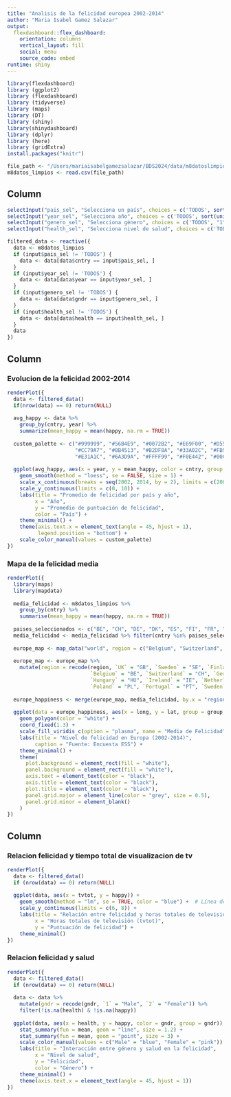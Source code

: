 ```yaml
---
title: "Analisis de la felicidad europea 2002-2014"
author: "Maria Isabel Gamez Salazar"
output: 
  flexdashboard::flex_dashboard:
    orientation: columns
    vertical_layout: fill
    social: menu
    source_code: embed 
runtime: shiny
---
```


```r

library(flexdashboard)
library (ggplot2)
library (flexdashboard)
library (tidyverse)
library (maps)
library (DT)
library (shiny)
library(shinydashboard)
library (dplyr)
library (here)
library (gridExtra)
install.packages("knitr")

```

```r
file_path <- "/Users/mariaisabelgamezsalazar/BDS2024/data/m8datoslimpios.csv"
m8datos_limpios <- read.csv(file_path)

```
Column {.sidebar data-width=150}
-----------------------------------------------------------------------
```r
selectInput("pais_sel", "Selecciona un país", choices = c('TODOS', sort(unique(m8datos_limpios$cntry))), selected='TODOS')
selectInput("year_sel", "Selecciona año", choices = c('TODOS', sort(unique(m8datos_limpios$year))), selected='TODOS')
selectInput("genero_sel", "Selecciona género", choices = c('TODOS', "1", "2"), selected='TODOS')
selectInput("health_sel", "Selecciona nivel de salud", choices = c('TODOS', sort(unique(m8datos_limpios$health))), selected='TODOS')

filtered_data <- reactive({
  data <- m8datos_limpios
  if (input$pais_sel != 'TODOS') {
    data <- data[data$cntry == input$pais_sel, ]
  }
  if (input$year_sel != 'TODOS') {
    data <- data[data$year == input$year_sel, ]
  }
  if (input$genero_sel != 'TODOS') {
    data <- data[data$gndr == input$genero_sel, ]
  }
  if (input$health_sel != 'TODOS') {
    data <- data[data$health == input$health_sel, ]
  }
  data
})
```


Column {data-width=500}
-----------------------------------------------------------------------

### Evolucion de la felicidad 2002-2014

```r
renderPlot({
  data <- filtered_data()
  if(nrow(data) == 0) return(NULL)
  
  avg_happy <- data %>%
    group_by(cntry, year) %>%
    summarize(mean_happy = mean(happy, na.rm = TRUE))
  
  custom_palette <- c("#999999", "#56B4E9", "#0072B2", "#E69F00", "#D55E00",
                      "#CC79A7", "#8B4513", "#B2DF8A", "#33A02C", "#FB9A99",
                      "#E31A1C", "#6A3D9A", "#FFFF99", "#F0E442", "#00CED1")
  
  ggplot(avg_happy, aes(x = year, y = mean_happy, color = cntry, group = cntry)) +
    geom_smooth(method = "loess", se = FALSE, size = 1) +
    scale_x_continuous(breaks = seq(2002, 2014, by = 2), limits = c(2002, 2014)) +
    scale_y_continuous(limits = c(0, 10)) +
    labs(title = "Promedio de felicidad por país y año",
         x = "Año",
         y = "Promedio de puntuación de felicidad",
         color = "País") +
    theme_minimal() +
    theme(axis.text.x = element_text(angle = 45, hjust = 1),
          legend.position = "bottom") +
    scale_color_manual(values = custom_palette)
})
```
### Mapa de la felicidad media

```r
renderPlot({
  library(maps)
  library(mapdata)
  
  media_felicidad <- m8datos_limpios %>%
    group_by(cntry) %>%
    summarise(mean_happy = mean(happy, na.rm = TRUE))
  
  paises_seleccionados <- c("BE", "CH", "DE", "DK", "ES", "FI", "FR", "GB", "HU", "IE", "NL", "NO", "PL", "PT", "SE")
  media_felicidad <- media_felicidad %>% filter(cntry %in% paises_seleccionados)
  
  europe_map <- map_data("world", region = c("Belgium", "Switzerland", "Germany", "Denmark", "Spain", "Finland", "France", "United Kingdom", "Hungary", "Ireland", "Netherlands", "Norway", "Poland", "Portugal", "Sweden"))
  
  europe_map <- europe_map %>%
    mutate(region = recode(region, `UK` = "GB", `Sweden` = "SE", `Finland` = "FI", `France` = "FR", `Spain` = "ES",
                           `Belgium` = "BE", `Switzerland` = "CH", `Germany` = "DE", `Denmark` = "DK",
                           `Hungary` = "HU", `Ireland` = "IE", `Netherlands` = "NL", `Norway` = "NO",
                           `Poland` = "PL", `Portugal` = "PT", `Sweden` = "SE"))
  
  europe_happiness <- merge(europe_map, media_felicidad, by.x = "region", by.y = "cntry")
  
  ggplot(data = europe_happiness, aes(x = long, y = lat, group = group, fill = mean_happy)) +
    geom_polygon(color = "white") +
    coord_fixed(1.3) +
    scale_fill_viridis_c(option = "plasma", name = "Media de Felicidad", na.value = "grey50") +
    labs(title = "Nivel de felicidad en Europa (2002-2014)",
         caption = "Fuente: Encuesta ESS") +
    theme_minimal() +
    theme(
      plot.background = element_rect(fill = "white"),
      panel.background = element_rect(fill = "white"),
      axis.text = element_text(color = "black"),
      axis.title = element_text(color = "black"),
      plot.title = element_text(color = "black"),
      panel.grid.major = element_line(color = "grey", size = 0.5),
      panel.grid.minor = element_blank()
    )
})
```

Column {data-width=500}
-----------------------------------------------------------------------

### Relacion felicidad y tiempo total de visualizacion de tv
```r
renderPlot({
  data <- filtered_data()
  if (nrow(data) == 0) return(NULL)
  
  ggplot(data, aes(x = tvtot, y = happy)) +
    geom_smooth(method = "lm", se = TRUE, color = "blue") +  # Línea de regresión con intervalo de confianza
    scale_y_continuous(limits = c(6, 8)) +
    labs(title = "Relación entre felicidad y horas totales de televisión",
         x = "Horas totales de televisión (tvtot)",
         y = "Puntuación de felicidad") +
    theme_minimal()
})


```
### Relacion felicidad y salud
```r


renderPlot({
  data <- filtered_data()
  if (nrow(data) == 0) return(NULL)
  
  data <- data %>%
    mutate(gndr = recode(gndr, `1` = "Male", `2` = "Female")) %>%
    filter(!is.na(health) & !is.na(happy))
  
  ggplot(data, aes(x = health, y = happy, color = gndr, group = gndr)) +
    stat_summary(fun = mean, geom = "line", size = 1.2) +
    stat_summary(fun = mean, geom = "point", size = 3) +
    scale_color_manual(values = c("Male" = "blue", "Female" = "pink")) +
    labs(title = "Interacción entre género y salud en la felicidad",
         x = "Nivel de salud",
         y = "Felicidad",
         color = "Género") +
    theme_minimal() +
    theme(axis.text.x = element_text(angle = 45, hjust = 1))
})

```

```r

```

